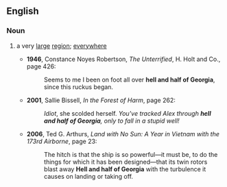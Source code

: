 ==English==

===Noun===
{{en-noun|head=[[hell]] and [[half]] of [[Georgia]]|-}}

# {{lb|en|idiomatic|US}} a very [[large]] [[region]]; [[everywhere]]
#* '''1946''', Constance Noyes Robertson, ''The Unterrified'', H. Holt and Co., page 426:
#*: Seems to me I been on foot all over '''hell and half of Georgia''', since this ruckus began.
#* '''2001''', Sallie Bissell, ''In the Forest of Harm'', page 262:
#*: ''Idiot'', she scolded herself. ''You've tracked Alex through '''hell and half of Georgia''', only to fall in a stupid well!''
#* '''2006''', Ted G. Arthurs, ''Land with No Sun: A Year in Vietnam with the 173rd Airborne'', page 23:
#*: The hitch is that the ship is so powerful—it must be, to do the things for which it has been designed—that its twin rotors blast away '''Hell and half of Georgia''' with the turbulence it causes on landing or taking off.